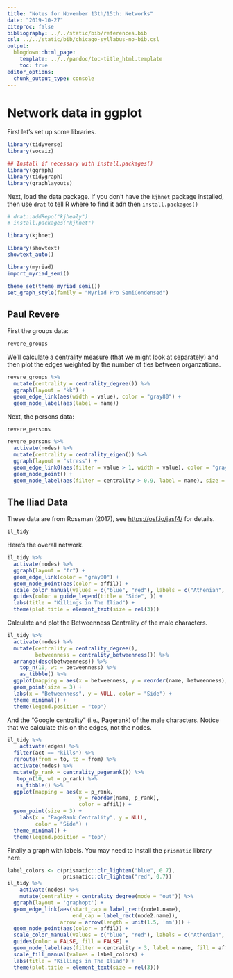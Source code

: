 ```yaml
---
title: "Notes for November 13th/15th: Networks"
date: "2019-10-27"
citeproc: false
bibliography: ../../static/bib/references.bib
csl: ../../static/bib/chicago-syllabus-no-bib.csl
output:
  blogdown::html_page:
    template: ../../pandoc/toc-title_html.template
    toc: true
editor_options: 
  chunk_output_type: console
---
```


# Network data in ggplot

First let's set up some libraries. 

```r
library(tidyverse)
library(socviz)

## Install if necessary with install.packages()
library(ggraph)
library(tidygraph)
library(graphlayouts)
```

Next, load the data package. If you don't have the `kjhnet` package installed, then use `drat` to tell R where to find it adn then `install.packages()`

```r

# drat::addRepo("kjhealy")
# install.packages("kjhnet")

library(kjhnet)

```

```r
library(showtext)
showtext_auto()

library(myriad)
import_myriad_semi()

theme_set(theme_myriad_semi())
set_graph_style(family = "Myriad Pro SemiCondensed")

```

## Paul Revere


First the groups data:

```r
revere_groups
```

We'll calculate a centrality measure (that we might look at separately) and then plot the edges weighted by the number of ties between organzations.

```r
revere_groups %>%
  mutate(centrality = centrality_degree()) %>%
  ggraph(layout = "kk") +
  geom_edge_link(aes(width = value), color = "gray80") +
  geom_node_label(aes(label = name))
```

Next, the persons data:

```r
revere_persons
```

```r
revere_persons %>%
  activate(nodes) %>%
  mutate(centrality = centrality_eigen()) %>%
  ggraph(layout = "stress") +
  geom_edge_link0(aes(filter = value > 1, width = value), color = "gray90") +
  geom_node_point() +
  geom_node_label(aes(filter = centrality > 0.9, label = name), size = rel(2.5))
```

## The Iliad Data

These data are from Rossman (2017), see <https://osf.io/jasf4/> for details.

```r
il_tidy
```

Here's the overall network.

```r
il_tidy %>%
  activate(nodes) %>%
  ggraph(layout = "fr") +
  geom_edge_link(color = "gray80") +
  geom_node_point(aes(color = affil)) +
  scale_color_manual(values = c("blue", "red"), labels = c("Athenian", "Trojan")) +
  guides(color = guide_legend(title = "Side", )) +
  labs(title = "Killings in The Iliad") +
  theme(plot.title = element_text(size = rel(3)))
```

Calculate and plot the Betweenness Centrality of the male characters. 

```r
il_tidy %>%
  activate(nodes) %>%
  mutate(centrality = centrality_degree(),
         betweenness = centrality_betweenness()) %>%
  arrange(desc(betweenness)) %>%
    top_n(10, wt = betweenness) %>%
    as_tibble() %>%
  ggplot(mapping = aes(x = betweenness, y = reorder(name, betweenness), color = affil)) + 
  geom_point(size = 3) + 
  labs(x = "Betweenness", y = NULL, color = "Side") +
  theme_minimal() + 
  theme(legend.position = "top")
```

And the "Google centrality" (i.e., Pagerank) of the male characters. Notice that we calculate this on the edges, not the nodes.

```r
il_tidy %>%
    activate(edges) %>%
  filter(act == "kills") %>%
  reroute(from = to, to = from) %>%
  activate(nodes) %>%
  mutate(p_rank = centrality_pagerank()) %>%
   top_n(10, wt = p_rank) %>%
   as_tibble() %>%
  ggplot(mapping = aes(x = p_rank,
                       y = reorder(name, p_rank),
                       color = affil)) +
  geom_point(size = 3) +
    labs(x = "PageRank Centrality", y = NULL,
         color = "Side") +
  theme_minimal() +
  theme(legend.position = "top")
```

Finally a graph with labels. You may need to install the `prismatic` library here. 

```r
label_colors <- c(prismatic::clr_lighten("blue", 0.7), 
                  prismatic::clr_lighten("red", 0.7))
il_tidy %>%
    activate(nodes) %>%
    mutate(centrality = centrality_degree(mode = "out")) %>%
  ggraph(layout = 'graphopt') +
  geom_edge_link(aes(start_cap = label_rect(node1.name),
                     end_cap = label_rect(node2.name)),
                 arrow = arrow(length = unit(1.5, 'mm'))) +
  geom_node_point(aes(color = affil)) +
  scale_color_manual(values = c("blue", "red"), labels = c("Athenian", "Trojan")) +
  guides(color = FALSE, fill = FALSE) +
  geom_node_label(aes(filter = centrality > 3, label = name, fill = affil), size = rel(2.5)) +
  scale_fill_manual(values = label_colors) + 
  labs(title = "Killings in The Iliad") +
  theme(plot.title = element_text(size = rel(3)))

```
